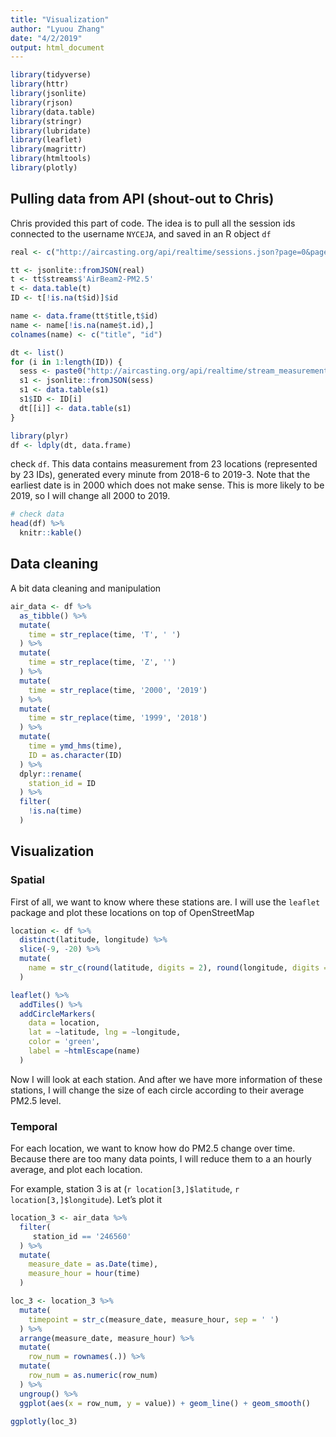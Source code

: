 ```yaml
---
title: "Visualization"
author: "Lyuou Zhang"
date: "4/2/2019"
output: html_document
---
```


```r
library(tidyverse)
library(httr)
library(jsonlite)
library(rjson)
library(data.table)
library(stringr)
library(lubridate)
library(leaflet)
library(magrittr)
library(htmltools)
library(plotly)
```

## Pulling data from API (shout-out to Chris)

Chris provided this part of code. The idea is to pull all the session ids connected to the username `NYCEJA`, and saved in an R object `df`  

```r
real <- c("http://aircasting.org/api/realtime/sessions.json?page=0&page_size=500&q[measurements]=true&q[time_from]=0&q[time_to]=2552648500&q[usernames]=NYCEJA")

tt <- jsonlite::fromJSON(real)
t <- tt$streams$'AirBeam2-PM2.5'
t <- data.table(t)
ID <- t[!is.na(t$id)]$id

name <- data.frame(tt$title,t$id)
name <- name[!is.na(name$t.id),]
colnames(name) <- c("title", "id")

dt <- list()
for (i in 1:length(ID)) {
  sess <- paste0("http://aircasting.org/api/realtime/stream_measurements.json/?end_date=2281550369000&start_date=0&stream_ids[]=",ID[i])
  s1 <- jsonlite::fromJSON(sess)
  s1 <- data.table(s1)
  s1$ID <- ID[i]
  dt[[i]] <- data.table(s1)
}

library(plyr)
df <- ldply(dt, data.frame)

```

check `df`. This data contains measurement from 23 locations (represented by 23 IDs), generated every minute from 2018-6 to 2019-3. Note that the earliest date is in 2000 which does not make sense. This is more likely to be 2019, so I will change all 2000 to 2019.

```r
# check data
head(df) %>% 
  knitr::kable()
```


## Data cleaning

A bit data cleaning and manipulation

```r
air_data <- df %>% 
  as_tibble() %>% 
  mutate(
    time = str_replace(time, 'T', ' ')
  ) %>% 
  mutate(
    time = str_replace(time, 'Z', '')
  ) %>% 
  mutate(
    time = str_replace(time, '2000', '2019')
  ) %>% 
  mutate(
    time = str_replace(time, '1999', '2018')
  ) %>% 
  mutate(
    time = ymd_hms(time),
    ID = as.character(ID)
  ) %>% 
  dplyr::rename(
    station_id = ID
  ) %>% 
  filter(
    !is.na(time)
  )

```

## Visualization

### Spatial

First of all, we want to know where these stations are. I will use the `leaflet` package and plot these locations on top of OpenStreetMap

```r
location <- df %>% 
  distinct(latitude, longitude) %>% 
  slice(-9, -20) %>% 
  mutate(
    name = str_c(round(latitude, digits = 2), round(longitude, digits = 2), sep = ', ')
  )

leaflet() %>% 
  addTiles() %>% 
  addCircleMarkers(
    data = location,
    lat = ~latitude, lng = ~longitude,
    color = 'green',
    label = ~htmlEscape(name)
  )


```

Now I will look at each station. And after we have more information of these stations, I will change the size of each circle according to their average PM2.5 level.

### Temporal

For each location, we want to know how do PM2.5 change over time. Because there are too many data points, I will reduce them to a an hourly average, and plot each location.

For example, station 3 is at (`r location[3,]$latitude`, `r location[3,]$longitude`). Let's plot it

```r
location_3 <- air_data %>% 
  filter(
     station_id == '246560'
  ) %>% 
  mutate(
    measure_date = as.Date(time),
    measure_hour = hour(time)
  )

loc_3 <- location_3 %>% 
  mutate(
    timepoint = str_c(measure_date, measure_hour, sep = ' ')
  ) %>% 
  arrange(measure_date, measure_hour) %>% 
  mutate(
    row_num = rownames(.)) %>% 
  mutate(
    row_num = as.numeric(row_num)
  ) %>% 
  ungroup() %>% 
  ggplot(aes(x = row_num, y = value)) + geom_line() + geom_smooth()

ggplotly(loc_3)

```

